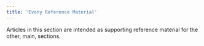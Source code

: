 ```yaml
---
title: 'Evony Reference Material'
---
```


Articles in this section are intended as supporting reference material for the other, main, sections.


<DirectoryList recurse="true" />
